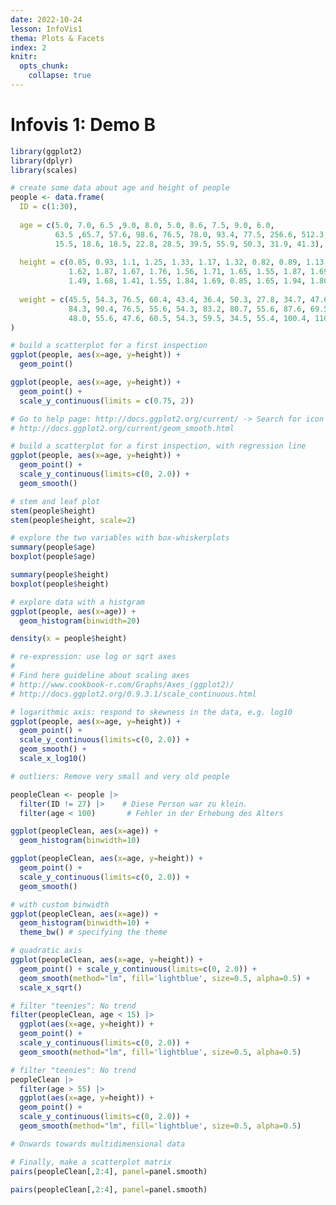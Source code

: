 ```yaml
---
date: 2022-10-24
lesson: InfoVis1
thema: Plots & Facets
index: 2
knitr:
  opts_chunk: 
    collapse: true
---
```


# Infovis 1: Demo B



```r
library(ggplot2)
library(dplyr)
library(scales)

# create some data about age and height of people
people <- data.frame(
  ID = c(1:30),
  
  age = c(5.0, 7.0, 6.5 ,9.0, 8.0, 5.0, 8.6, 7.5, 9.0, 6.0,
          63.5 ,65.7, 57.6, 98.6, 76.5, 78.0, 93.4, 77.5, 256.6, 512.3,
          15.5, 18.6, 18.5, 22.8, 28.5, 39.5, 55.9, 50.3, 31.9, 41.3),
  
  height = c(0.85, 0.93, 1.1, 1.25, 1.33, 1.17, 1.32, 0.82, 0.89, 1.13,
             1.62, 1.87, 1.67, 1.76, 1.56, 1.71, 1.65, 1.55, 1.87, 1.69,
             1.49, 1.68, 1.41, 1.55, 1.84, 1.69, 0.85, 1.65, 1.94, 1.80),
  
  weight = c(45.5, 54.3, 76.5, 60.4, 43.4, 36.4, 50.3, 27.8, 34.7, 47.6,
             84.3, 90.4, 76.5, 55.6, 54.3, 83.2, 80.7, 55.6, 87.6, 69.5,
             48.0, 55.6, 47.6, 60.5, 54.3, 59.5, 34.5, 55.4, 100.4, 110.3)
)

# build a scatterplot for a first inspection
ggplot(people, aes(x=age, y=height)) + 
  geom_point() 

``` 

```r
ggplot(people, aes(x=age, y=height)) + 
  geom_point() +
  scale_y_continuous(limits = c(0.75, 2))

# Go to help page: http://docs.ggplot2.org/current/ -> Search for icon of fit-line
# http://docs.ggplot2.org/current/geom_smooth.html
``` 

```r
# build a scatterplot for a first inspection, with regression line
ggplot(people, aes(x=age, y=height)) + 
  geom_point() + 
  scale_y_continuous(limits=c(0, 2.0)) +
  geom_smooth()
``` 

```r
# stem and leaf plot
stem(people$height)
stem(people$height, scale=2)
``` 

```r
# explore the two variables with box-whiskerplots
summary(people$age)
boxplot(people$age)
``` 

```r
summary(people$height)
boxplot(people$height)
``` 

```r
# explore data with a histgram
ggplot(people, aes(x=age)) + 
  geom_histogram(binwidth=20)  
``` 

```r
density(x = people$height)

# re-expression: use log or sqrt axes
#
# Find here guideline about scaling axes 
# http://www.cookbook-r.com/Graphs/Axes_(ggplot2)/
# http://docs.ggplot2.org/0.9.3.1/scale_continuous.html
``` 

```r
# logarithmic axis: respond to skewness in the data, e.g. log10 
ggplot(people, aes(x=age, y=height)) + 
  geom_point() + 
  scale_y_continuous(limits=c(0, 2.0)) +
  geom_smooth() +
  scale_x_log10()
``` 

```r
# outliers: Remove very small and very old people

peopleClean <- people |>
  filter(ID != 27) |>    # Diese Person war zu klein.
  filter(age < 100)       # Fehler in der Erhebung des Alters
``` 

```r
ggplot(peopleClean, aes(x=age)) + 
  geom_histogram(binwidth=10)
``` 

```r
ggplot(peopleClean, aes(x=age, y=height)) + 
  geom_point() + 
  scale_y_continuous(limits=c(0, 2.0)) +
  geom_smooth()
``` 

```r
# with custom binwidth
ggplot(peopleClean, aes(x=age)) + 
  geom_histogram(binwidth=10) + 
  theme_bw() # specifying the theme
``` 

```r
# quadratic axis
ggplot(peopleClean, aes(x=age, y=height)) + 
  geom_point() + scale_y_continuous(limits=c(0, 2.0)) +
  geom_smooth(method="lm", fill='lightblue', size=0.5, alpha=0.5) + 
  scale_x_sqrt()
``` 

```r
# filter "teenies": No trend
filter(peopleClean, age < 15) |>
  ggplot(aes(x=age, y=height)) + 
  geom_point() + 
  scale_y_continuous(limits=c(0, 2.0)) +
  geom_smooth(method="lm", fill='lightblue', size=0.5, alpha=0.5)
``` 

```r
# filter "teenies": No trend
peopleClean |>
  filter(age > 55) |>
  ggplot(aes(x=age, y=height)) + 
  geom_point() + 
  scale_y_continuous(limits=c(0, 2.0)) +
  geom_smooth(method="lm", fill='lightblue', size=0.5, alpha=0.5)
``` 

```r
# Onwards towards multidimensional data

# Finally, make a scatterplot matrix
pairs(peopleClean[,2:4], panel=panel.smooth)
``` 

```r
pairs(peopleClean[,2:4], panel=panel.smooth)
```
